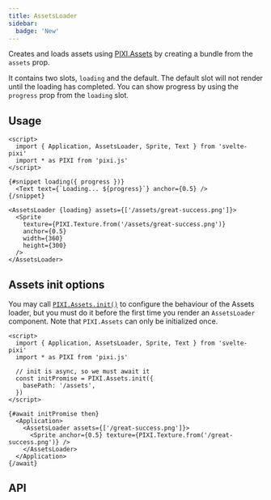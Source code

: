```yaml
---
title: AssetsLoader
sidebar:
  badge: 'New'
---
```



Creates and loads assets using [PIXI.Assets](https://pixijs.download/release/docs/PIXI.Assets.html) by creating a bundle from the `assets` prop.

It contains two slots, `loading` and the default. The default slot will not
render until the loading has completed. You can show progress by using the `progress` prop from the `loading` slot.

## Usage

```svelte live bg=white
<script>
  import { Application, AssetsLoader, Sprite, Text } from 'svelte-pixi'
  import * as PIXI from 'pixi.js'
</script>

{#snippet loading({ progress })}
  <Text text={`Loading... ${progress}`} anchor={0.5} />
{/snippet}

<AssetsLoader {loading} assets={['/assets/great-success.png']}>
  <Sprite
    texture={PIXI.Texture.from('/assets/great-success.png')}
    anchor={0.5}
    width={360}
    height={300}
  />
</AssetsLoader>
```

## Assets init options

You may call [`PIXI.Assets.init()`](https://pixijs.download/dev/docs/PIXI.Assets.html#init) to configure
the behaviour of the Assets loader, but you must do it before the first time you render an `AssetsLoader` component.
Note that `PIXI.Assets` can only be initialized once.

```svelte
<script>
  import { Application, AssetsLoader, Sprite, Text } from 'svelte-pixi'
  import * as PIXI from 'pixi.js'

  // init is async, so we must await it
  const initPromise = PIXI.Assets.init({
    basePath: '/assets',
  })
</script>

{#await initPromise then}
  <Application>
    <AssetsLoader assets={['/great-success.png']}>
      <Sprite anchor={0.5} texture={PIXI.Texture.from('/great-success.png')} />
    </AssetsLoader>
  </Application>
{/await}
```

## API

<ComponentAPI component="AssetsLoader.svelte" />
